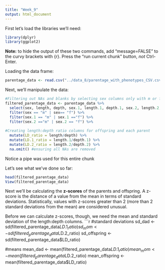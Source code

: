 ```yaml
---
title: "Week_9"
output: html_document
---
```


First let's load the libraries we'll need:

```r
library(dplyr)
library(ggplot2)
```
**Note:** to hide the output of these two commands, add "message=FALSE" to the curvy brackets with {r}. Press the "run current chunk" button, *not* Ctrl-Enter.



Loading the data frame:
```r
parentage_data <- read.csv("../data_8/parentage_with_phenotypes_CSV.csv")
```



Next, we'll manipulate the data:
```r
#Filtering out NAs and blanks by selecting sex columns only with m or f
filtered_parentage_data <- parentage_data %>%
  select(sex, length, depth, sex.1, length.1, depth.1, sex.2, length.2, depth.2) %>%
  filter(sex == "m" | sex== "f") %>%     
  filter(sex.1 == "m" | sex.1 =="f") %>% 
  filter(sex.2 =="m" | sex.2 == "f") %>% 
  
#Creating length:depth ratio columns for offspring and each parent  
  mutate(LD_ratio = length/depth) %>%     
  mutate(LD.1_ratio = length.1/depth.1) %>% 
  mutate(LD.2_ratio = length.2/depth.2) %>% 
  na.omit() #ensuring all NAs are removed
```
Notice a pipe was used for this entire chunk




Let's see what we've done so far:
```r
head(filtered_parentage_data)
View(filtered_parentage_data)
```



Next we'll be calculating the **z-scores** of the parents and offspring. A z-score is the distance of a value from the mean in terms of standard deviations. Statistically, values with z-scores greater than 2 (more than 2 standard deviations from the mean) are considered unusual. 

Before we can calculate z-scores, though, we need the mean and standard deviation of the length:depth columns.
```r
#standard deviations
sd_dad <- sd(filtered_parentage_data$LD.1_ratio)
sd_mom <- sd(filtered_parentage_data$LD.2_ratio)
sd_offspring <- sd(filtered_parentage_data$LD_ratio)  

  #means
mean_dad <- mean(filtered_parentage_data$LD.1_ratio)
mean_mom <- mean(filtered_parentage_data$LD.2_ratio)
mean_offspring <- mean(filtered_parentage_data$LD_ratio)

